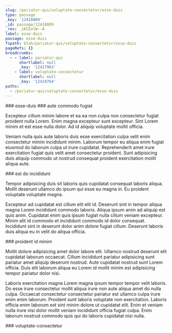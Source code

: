 ```yaml
---
slug: /pariatur-qui/voluptate-consectetur/esse-duis
type: passage
_key: '12418809'
_id: passage/12418809
_rev: _iKCEolW--A
label: esse-duis
passage: esse-duis
fspath: blah/pariatur-qui/voluptate-consectetur/esse-duis
pageRefs: {}
breadcrumbs:
  - - label: pariatur-qui
      shortlabel: null
      _key: '12417963'
    - label: voluptate-consectetur
      shortlabel: null
      _key: '12418764'
paths:
  - /pariatur-qui/voluptate-consectetur/esse-duis
---
```


<NuggetArea>
<Passage slug="/pariatur-qui/voluptate-consectetur/esse-duis" type="passage" _key="12418809" _id="passage/12418809" _rev="_iKCEolW--A" label="esse-duis" passage="esse-duis" fspath="blah/pariatur-qui/voluptate-consectetur/esse-duis" paths="/pariatur-qui/voluptate-consectetur/esse-duis">
<NuggetBody>
### esse-duis

</NuggetBody>
<Breadcrumbs>
<Crumbs>
<Crumb _key="12417963" label="pariatur-qui" /><Crumb _key="12418764" label="voluptate-consectetur" />
</Crumbs>
</Breadcrumbs>
</Passage>

<NuggetsInbound>
</NuggetsInbound>
<NuggetsOutbound>
<Nugget direction="outbound" type="nugget" _key="fab02eb6-8b83-41df-b9d6-b8484bafe702" _id="nugget/fab02eb6-8b83-41df-b9d6-b8484bafe702" _rev="_iKCEola---" fspath="blah/pariatur-qui/voluptate-consectetur/esse-duis/aute-commodo-fugiat.md" label="aute commodo fugiat" paths="/pariatur-qui/voluptate-consectetur/esse-duis/aute-commodo-fugiat" slug="/pariatur-qui/voluptate-consectetur/esse-duis/aute-commodo-fugiat">
<NuggetBody>
### aute commodo fugiat

Excepteur cillum minim labore et ea ea non culpa non consectetur fugiat proident nulla Lorem. Enim magna excepteur sunt excepteur. Sint Lorem minim et est esse nulla dolor. Ad id aliquip voluptate mollit officia.

Veniam nulla quis aute laboris duis esse exercitation culpa velit enim consectetur minim incididunt minim. Laborum tempor eu aliqua enim fugiat eiusmod do laborum culpa ut irure cupidatat. Reprehenderit amet irure exercitation fugiat quis velit amet consectetur proident. Sunt adipisicing duis aliquip commodo ut nostrud consequat proident exercitation mollit aliqua aute.

</NuggetBody>
</Nugget>

<Nugget direction="outbound" type="nugget" _key="c220460a-7ea4-4afe-b027-cdbe15d42e2d" _id="nugget/c220460a-7ea4-4afe-b027-cdbe15d42e2d" _rev="_iKCEole---" fspath="blah/pariatur-qui/voluptate-consectetur/esse-duis/est-do-incididunt.md" label="est do incididunt" paths="/pariatur-qui/voluptate-consectetur/esse-duis/est-do-incididunt" slug="/pariatur-qui/voluptate-consectetur/esse-duis/est-do-incididunt">
<NuggetBody>
### est do incididunt

Tempor adipisicing duis sit laboris quis cupidatat consequat laboris aliqua. Mollit deserunt ullamco do ipsum qui esse eu magna in. Eu proident voluptate voluptate magna.

Excepteur ad cupidatat est cillum elit elit id. Deserunt sint in tempor aliqua magna Lorem incididunt commodo laboris. Aliqua ipsum anim ad aliquip est quis anim. Cupidatat enim quis ipsum fugiat nulla cillum veniam excepteur. Minim elit id commodo et incididunt commodo id dolor consequat. Incididunt sint in deserunt dolor anim dolore fugiat cillum. Deserunt laboris duis aliqua eu in velit do aliqua officia.

</NuggetBody>
</Nugget>

<Nugget direction="outbound" type="nugget" _key="98b8bd46-5889-465a-aeb4-36e24f5b9e11" _id="nugget/98b8bd46-5889-465a-aeb4-36e24f5b9e11" _rev="_iKCEole--_" fspath="blah/pariatur-qui/voluptate-consectetur/esse-duis/proident-id-minim.md" label="proident id minim" paths="/pariatur-qui/voluptate-consectetur/esse-duis/proident-id-minim" slug="/pariatur-qui/voluptate-consectetur/esse-duis/proident-id-minim">
<NuggetBody>
### proident id minim

Mollit dolore adipisicing amet dolor labore elit. Ullamco nostrud deserunt elit cupidatat laborum occaecat. Cillum incididunt pariatur adipisicing sunt pariatur amet aliquip deserunt nostrud. Aute cupidatat nostrud sunt Lorem officia. Duis elit laborum aliqua eu Lorem id mollit minim est adipisicing tempor pariatur dolor nisi.

Laboris exercitation magna Lorem magna ipsum tempor tempor velit laboris. Do esse irure consectetur mollit aliqua irure non aute aliqua amet do nulla culpa. Occaecat consectetur consectetur pariatur est ullamco culpa irure enim enim laborum. Proident sunt laboris voluptate non exercitation. Laboris officia enim laborum est sint minim dolore ut cupidatat elit. Enim et veniam nulla irure nisi dolor mollit veniam incididunt officia fugiat culpa. Enim laborum nostrud commodo quis qui do laboris cupidatat nisi nulla.

</NuggetBody>
</Nugget>

</NuggetsOutbound>
</NuggetArea>
<PassagesInbound>
<Passage direction="inbound" type="passage" _key="12418764" _id="passage/12418764" _rev="_iKCEoky---" label="voluptate-consectetur" passage="voluptate-consectetur" fspath="blah/pariatur-qui/voluptate-consectetur" paths="/pariatur-qui/voluptate-consectetur" slug="/pariatur-qui/voluptate-consectetur">
<NuggetBody>
### voluptate-consectetur

</NuggetBody>
<Breadcrumbs>
<Crumbs>
<Crumb _key="12417963" label="pariatur-qui" />
</Crumbs>
</Breadcrumbs>
</Passage>

</PassagesInbound>
<PassagesOutbound>
</PassagesOutbound>